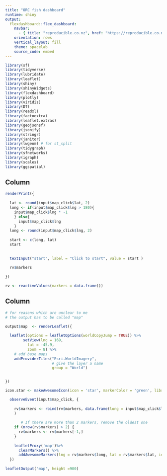 ```yaml
---
title: "ORC fish dashboard"
runtime: shiny
output:
  flexdashboard::flex_dashboard:
    navbar:
      - { title: "reproducible.co.nz", href: "https://reproducible.co.nz", align: right }
    orientation: rows
    vertical_layout: fill
    theme: spacelab
    source_code: embed 
---
```

<style>

body {
  padding-top: 70px;
}


.navbar-brand {
font-family: "Candara";
  font-weight: bold;
  font-size: 24px;
}


</style>


```r
library(sf)
library(tidyverse)
library(lubridate)
library(leaflet)
library(shiny)
library(shinyWidgets)
library(flexdashboard)
library(plotly)
library(viridis)
library(DT)
library(readxl)
library(factoextra)
library(leaflet.extras)
library(geojsonsf)
library(jsonify)
library(stringr)
library(janitor)
library(lwgeom) # for st_split
library(tidygraph)
library(sfnetworks)
library(igraph)
library(scales)
library(ggspatial)
```


Column {.sidebar data-width=350}
-------------------------------------
```r
renderPrint({
  
  lat <- round(input$map_click$lat, 2) 
  long <- if(input$map_click$lng > 180){
    input$map_click$lng * -1
    } else{
      input$map_click$lng
    }
  long <- round(input$map_click$lng, 2) 
  
  start <- c(long, lat)
  start
  
  
  textInput("start", label = "Click to start", value = start )
  
  rv$markers
   
})
```


```r
rv <- reactiveValues(markers = data.frame())
```


Column
-------------------------------------


```r
# for reasons which are unclear to me
# the output has to be called "map"

output$map  <- renderLeaflet({
 
  leaflet(options = leafletOptions(worldCopyJump = TRUE)) %>%
        setView(lng = 169,
          lat = -45.9,
          zoom = 8) %>%
    # add base maps
    addProviderTiles("Esri.WorldImagery",
                     # give the layer a name
                     group = "World")

  
})

icon.star <- makeAwesomeIcon(icon = 'star', markerColor = 'green', library='ion')

  observeEvent(input$map_click, {
    
    rv$markers <- rbind(rv$markers, data.frame(long = input$map_click$lng, lat = input$map_click$lat)
    )
    
       # If there are more than 2 markers, remove the oldest one
    if (nrow(rv$markers) > 2) {
      rv$markers <- rv$markers[-1,]
    }
    
    leafletProxy('map')%>%
      clearMarkers() %>%
      addAwesomeMarkers(lng = rv$markers$long, lat = rv$markers$lat, icon = icon.star)
  })
    
leafletOutput('map', height =900)
```


